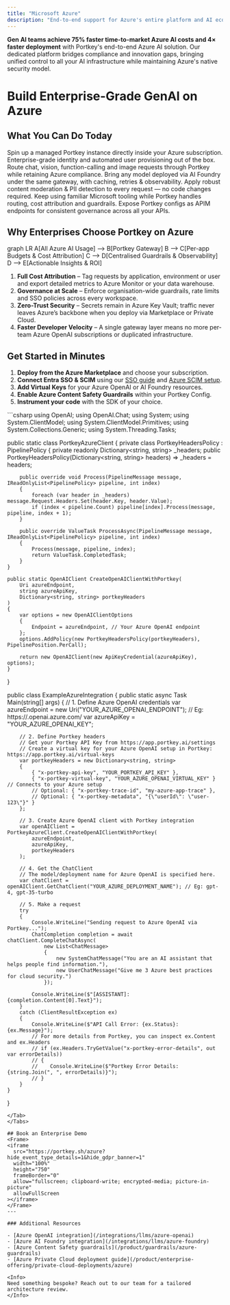 ```yaml
---
title: "Microsoft Azure"
description: "End-to-end support for Azure's entire platform and AI ecosystem, all through Portkey."
---
```


**Gen AI teams achieve 75% faster time-to-market Azure AI costs and 4× faster deployment** with Portkey's end-to-end Azure AI solution. Our dedicated platform bridges compliance and innovation gaps, bringing unified control to all your AI infrastructure while maintaining Azure's native security model.

<CTABanner title="Ready to optimize your Azure AI investment?" buttonText="Schedule a 30-min strategy call" href="#enterprise-demo" />

# Build Enterprise-Grade GenAI on Azure




## What You Can Do Today

<CardGroup cols={2}>
<Card title="1-Click Azure Marketplace Deploy" icon="rocket" href="https://azuremarketplace.microsoft.com/en-in/marketplace/apps/portkey.enterprise-saas?tab=Overview">
Spin up a managed Portkey instance directly inside your Azure subscription.
</Card>
<Card title="SSO & SCIM with Microsoft Entra" icon="user-lock" href="/product/enterprise-offering/org-management/sso">
Enterprise-grade identity and automated user provisioning out of the box.
</Card>
<Card title="Unified Access to Azure OpenAI" icon="brain" href="/integrations/llms/azure-openai">
Route chat, vision, function-calling and image requests through Portkey while retaining Azure compliance.
</Card>
<Card title="Azure AI Foundry Models" icon="flask" href="/integrations/llms/azure-foundry">
Bring any model deployed via AI Foundry under the same gateway, with caching, retries & observability.
</Card>
<Card title="Azure Content Safety Guardrails" icon="shield-check" href="/product/guardrails/azure-guardrails">
Apply robust content moderation & PII detection to every request — no code changes required.
</Card>
<Card title="OpenAI C# SDK & Semantic Kernel" icon="code">
Keep using familiar Microsoft tooling while Portkey handles routing, cost attribution and guardrails.
</Card>
<Card title="Native Azure API Management" icon="plug">
Expose Portkey configs as APIM endpoints for consistent governance across all your APIs.
</Card>
</CardGroup>

## Why Enterprises Choose Portkey on Azure

<Mermaid>
graph LR
A[All Azure AI Usage] --> B[Portkey Gateway]
B --> C[Per-app Budgets & Cost Attribution]
C --> D[Centralised Guardrails & Observability]
D --> E[Actionable Insights & ROI]
</Mermaid>

1. **Full Cost Attribution** – Tag requests by application, environment or user and export detailed metrics to Azure Monitor or your data warehouse.  
2. **Governance at Scale** – Enforce organisation-wide guardrails, rate limits and SSO policies across every workspace.  
3. **Zero-Trust Security** – Secrets remain in Azure Key Vault; traffic never leaves Azure’s backbone when you deploy via Marketplace or Private Cloud.  
4. **Faster Developer Velocity** – A single gateway layer means no more per-team Azure OpenAI subscriptions or duplicated infrastructure.

## Get Started in Minutes

1. **Deploy from the Azure Marketplace** and choose your subscription.  
2. **Connect Entra SSO & SCIM** using our [SSO guide](/product/enterprise-offering/org-management/sso) and [Azure SCIM setup](/product/enterprise-offering/org-management/scim/azure-ad).  
3. **Add Virtual Keys** for your Azure OpenAI or AI Foundry resources.  
4. **Enable Azure Content Safety Guardrails** within your Portkey Config.  
5. **Instrument your code** with the SDK of your choice.

<Tabs>
<Tab title="C#">
```csharp
using OpenAI;
using OpenAI.Chat;
using System;
using System.ClientModel;
using System.ClientModel.Primitives;
using System.Collections.Generic;
using System.Threading.Tasks;

public static class PortkeyAzureClient
{
    private class PortkeyHeadersPolicy : PipelinePolicy
    {
        private readonly Dictionary<string, string> _headers;
        public PortkeyHeadersPolicy(Dictionary<string, string> headers) => _headers = headers;

        public override void Process(PipelineMessage message, IReadOnlyList<PipelinePolicy> pipeline, int index)
        {
            foreach (var header in _headers) message.Request.Headers.Set(header.Key, header.Value);
            if (index < pipeline.Count) pipeline[index].Process(message, pipeline, index + 1);
        }

        public override ValueTask ProcessAsync(PipelineMessage message, IReadOnlyList<PipelinePolicy> pipeline, int index)
        {
            Process(message, pipeline, index);
            return ValueTask.CompletedTask;
        }
    }

    public static OpenAIClient CreateOpenAIClientWithPortkey(
        Uri azureEndpoint,
        string azureApiKey,
        Dictionary<string, string> portkeyHeaders
    )
    {
        var options = new OpenAIClientOptions
        {
            Endpoint = azureEndpoint, // Your Azure OpenAI endpoint
        };
        options.AddPolicy(new PortkeyHeadersPolicy(portkeyHeaders), PipelinePosition.PerCall);

        return new OpenAIClient(new ApiKeyCredential(azureApiKey), options);
    }
}

public class ExampleAzureIntegration
{
    public static async Task Main(string[] args)
    {
        // 1. Define Azure OpenAI credentials
        var azureEndpoint = new Uri("YOUR_AZURE_OPENAI_ENDPOINT"); // Eg: https://<your-resource-name>.openai.azure.com/
        var azureApiKey = "YOUR_AZURE_OPENAI_KEY"; 

        // 2. Define Portkey headers
        // Get your Portkey API Key from https://app.portkey.ai/settings
        // Create a virtual key for your Azure OpenAI setup in Portkey: https://app.portkey.ai/virtual-keys
        var portkeyHeaders = new Dictionary<string, string> 
        {
            { "x-portkey-api-key", "YOUR_PORTKEY_API_KEY" }, 
            { "x-portkey-virtual-key", "YOUR_AZURE_OPENAI_VIRTUAL_KEY" } // Connects to your Azure setup
            // Optional: { "x-portkey-trace-id", "my-azure-app-trace" },
            // Optional: { "x-portkey-metadata", "{\"userId\": \"user-123\"}" }
        };

        // 3. Create Azure OpenAI client with Portkey integration
        var openAIClient = PortkeyAzureClient.CreateOpenAIClientWithPortkey(
            azureEndpoint,
            azureApiKey,
            portkeyHeaders
        );

        // 4. Get the ChatClient
        // The model/deployment name for Azure OpenAI is specified here.
        var chatClient = openAIClient.GetChatClient("YOUR_AZURE_DEPLOYMENT_NAME"); // Eg: gpt-4, gpt-35-turbo

        // 5. Make a request
        try
        {
            Console.WriteLine("Sending request to Azure OpenAI via Portkey...");
            ChatCompletion completion = await chatClient.CompleteChatAsync(
                new List<ChatMessage>
                {
                    new SystemChatMessage("You are an AI assistant that helps people find information."),
                    new UserChatMessage("Give me 3 Azure best practices for cloud security.")
                });

            Console.WriteLine($"[ASSISTANT]: {completion.Content[0].Text}");
        }
        catch (ClientResultException ex)
        {
            Console.WriteLine($"API Call Error: {ex.Status}: {ex.Message}");
            // For more details from Portkey, you can inspect ex.Content and ex.Headers
            // if (ex.Headers.TryGetValue("x-portkey-error-details", out var errorDetails))
            // {
            //    Console.WriteLine($"Portkey Error Details: {string.Join(", ", errorDetails)}");
            // }
        }
    }
}
```
</Tab>
</Tabs>

## Book an Enterprise Demo
<Frame>
<iframe
  src="https://portkey.sh/azure?hide_event_type_details=1&hide_gdpr_banner=1"
  width="100%"
  height="750" 
  frameBorder="0"
  allow="fullscreen; clipboard-write; encrypted-media; picture-in-picture"
  allowFullScreen
></iframe>
</Frame>
---

### Additional Resources

- [Azure OpenAI integration](/integrations/llms/azure-openai)
- [Azure AI Foundry integration](/integrations/llms/azure-foundry)
- [Azure Content Safety guardrails](/product/guardrails/azure-guardrails)
- [Azure Private Cloud deployment guide](/product/enterprise-offering/private-cloud-deployments/azure)

<Info>
Need something bespoke? Reach out to our team for a tailored architecture review.
</Info>
